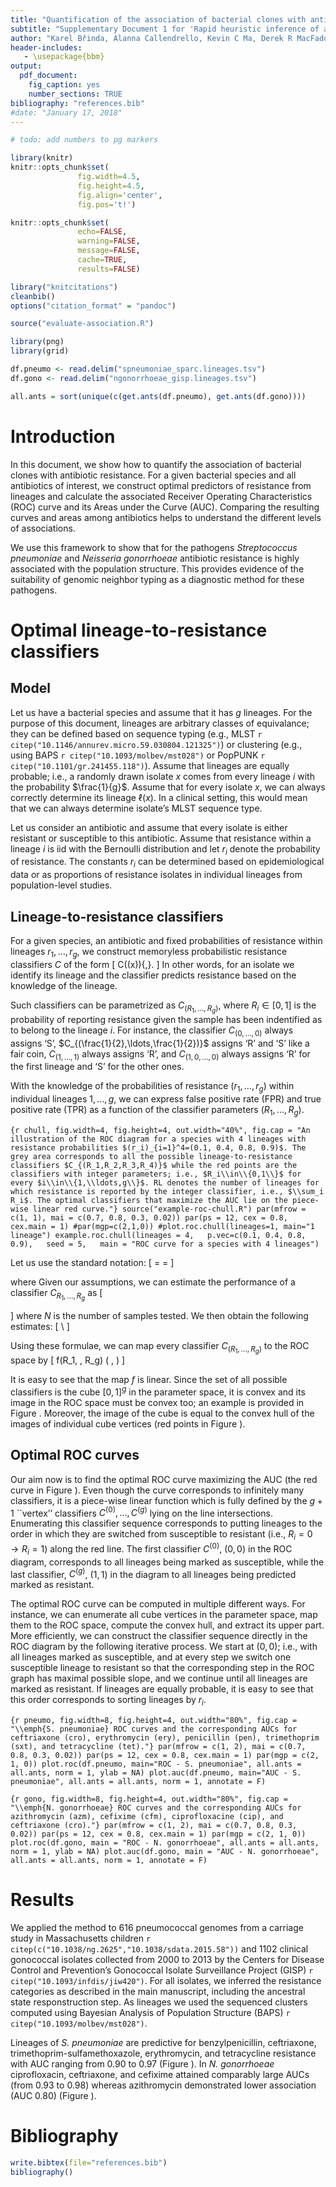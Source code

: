 ```yaml
---
title: "Quantification of the association of bacterial clones with antibiotic resistance"
subtitle: "Supplementary Document 1 for 'Rapid heuristic inference of antibiotic resistance by genomic neighbor typing'"
author: "Karel Břinda, Alanna Callendrello, Kevin C Ma, Derek R MacFadden, Themoula Charalampous, Robyn S Lee, Lauren Cowley, Crista B Wadsworth, Yonatan H Grad, Gregory Kucherov, Justin O’Grady, Michael Baym, and William P Hanage"
header-includes:
   - \usepackage{bbm}
output:
  pdf_document:
    fig_caption: yes
    number_sections: TRUE
bibliography: "references.bib"
#date: "January 17, 2018"
---
```


```r
# todo: add numbers to pg markers

library(knitr)
knitr::opts_chunk$set(
               fig.width=4.5,
               fig.height=4.5,
               fig.align='center',
               fig.pos='t!')

knitr::opts_chunk$set(
               echo=FALSE,
               warning=FALSE,
               message=FALSE,
               cache=TRUE,
               results=FALSE)
```

```r
library("knitcitations")
cleanbib()
options("citation_format" = "pandoc")
```

```r
source("evaluate-association.R")

library(png)
library(grid)

df.pneumo <- read.delim("spneumoniae_sparc.lineages.tsv")
df.gono <- read.delim("ngonorrhoeae_gisp.lineages.tsv")

all.ants = sort(unique(c(get.ants(df.pneumo), get.ants(df.gono))))
```


# Introduction

In this document, we show how to quantify the association of bacterial clones
with antibiotic resistance. For a given
bacterial species and all antibiotics of interest,
we construct optimal predictors of resistance from lineages and
calculate the associated Receiver Operating Characteristics (ROC)
curve and its Areas under the Curve (AUC).
Comparing the resulting curves and areas among antibiotics helps
to understand the different levels of associations.

We use this framework to show that for the pathogens *Streptococcus pneumoniae* and
*Neisseria gonorrhoeae* antibiotic resistance is highly associated with the population
structure. This provides evidence of the suitability of genomic neighbor
typing as a diagnostic method for these pathogens.


# Optimal lineage-to-resistance classifiers

## Model

Let us have a bacterial species and assume that it has $g$ lineages.
For the purpose of this document, lineages are arbitrary classes of equivalance;
they can be defined based on sequence typing
(e.g., MLST `r citep("10.1146/annurev.micro.59.030804.121325")`)
or clustering (e.g., using BAPS `r citep("10.1093/molbev/mst028")` or PopPUNK `r citep("10.1101/gr.241455.118")`).
Assume that lineages are equally probable; i.e., a randomly drawn isolate $x$
comes from every lineage $i$ with the probability $\frac{1}{g}$.
Assume that for every isolate $x$, we can always correctly determine its lineage $\ell(x)$.
In a clinical setting, this would mean that we can always
determine isolate's MLST sequence type.

Let us consider an antibiotic and assume that every isolate is
either resistant or susceptible to this antibiotic.
Assume that resistance within a lineage $i$ is
iid with the Bernoulli distribution and let $r_i$
denote the probability of resistance. The constants $r_i$
can be determined based on epidemiological data or as proportions
of resistance isolates in individual lineages from population-level
studies.

<!--
Assume that we have a large number of isolates ($N\gg g$) for which we want to
determine resistance.
-->

## Lineage-to-resistance classifiers

For a given species, an antibiotic and fixed probabilities of resistance within
lineages $r_1, \ldots, r_g$,
we construct memoryless probabilistic resistance classifiers $C$ of the form
\[
    C(\ell(x))\to\{\text{'S'},\text{'R'}\}.
\]
In other words, for an isolate we identify its lineage and
the classifier predicts resistance based on the knowledge
of the lineage.

Such classifiers can be parametrized as $C_{(R_1,\ldots,R_g)}$,
where $R_i\in[0, 1]$ is the probability of reporting resistance
given the sample has been indentified as to belong to the lineage $i$.
For instance, the classifier $C_{(0,\ldots,0)}$ always assigns 'S',
$C_{(\frac{1}{2},\ldots,\frac{1}{2})}$ assigns 'R' and 'S' like a fair coin,
$C_{(1,\ldots,1)}$ always assigns 'R', and
$C_{(1,0,\ldots,0)}$ always assigns 'R' for the first lineage and 'S' for the other ones.

With the knowledge of the probabilities of resistance ($r_1, \ldots, r_g$)
within individual lineages $1,\ldots,g$,
we can express false positive rate (FPR)
and true positive rate (TPR)
as a function of the classifier parameters ($R_1, \ldots, R_g$).

```{r chull, fig.width=4, fig.height=4, out.width="40%", fig.cap = "An illustration of the ROC diagram for a species with 4 lineages with resistance probabilities $(r_i)_{i=1}^4=(0.1, 0.4, 0.8, 0.9)$. The grey area corresponds to all the possible lineage-to-resistance classifiers $C_{(R_1,R_2,R_3,R_4)}$ while the red points are the classifiers with integer parameters; i.e., $R_i\\in\\{0,1\\}$ for every $i\\in\\{1,\\ldots,g\\}$. RL denotes the number of lineages for which resistance is reported by the integer classifier, i.e., $\\sum_i R_i$. The optimal classifiers that maximize the AUC lie on the piece-wise linear red curve."}
source("example-roc-chull.R")
par(mfrow = c(1, 1), mai = c(0.7, 0.8, 0.3, 0.02))
par(ps = 12, cex = 0.8, cex.main = 1)
#par(mgp=c(2,1,0))
#plot.roc.chull(lineages=1, main="1 lineage")
example.roc.chull(lineages = 4,
  p.vec=c(0.1, 0.4, 0.8, 0.9),
  seed = 5,
  main = "ROC curve for a species with 4 lineages")
```


Let us use the standard notation:
\[
  \mathrm{FPR} = \frac{\mathrm{FP}}{\mathrm{FP}+\mathrm{TN}}
  \qquad \text{and} \qquad
  \mathrm{TPR} = \frac{\mathrm{TP}}{\mathrm{TP}+\mathrm{FN}}
\]

where
\begin{align*}
  \mathrm{TP} &= \text{\#true positives; i.e., resistant isolates predicted as resistant} \\
  \mathrm{FP} &= \text{\#false positives; i.e., susceptible isolates predicted as resistant} \\
  \mathrm{FN} &= \text{\#false negatives; i.e., resistant isolates predicted as susceptible} \\
  \mathrm{TN} &= \text{\#true negatives; i.e., susceptible isolates predicted as susceptible}
\end{align*}
Given our assumptions, we can estimate the performance of a classifier $C_{R_1,\ldots,R_g}$ as
\[
\begin{array}{ll}
\mathrm{TP} \approx \frac{N}{g}\sum_{i=1}^g r_iR_i     \qquad &  \mathrm{FP} \approx \frac{N}{g}\sum_{i=1}^g (1-r_i)R_i\\
\mathrm{FN} \approx \frac{N}{g}\sum_{i=1}^g r_i(1-R_i) \qquad &  \mathrm{TN} \approx \frac{N}{g}\sum_{i=1}^g (1-r_i)(1-R_i)
\end{array}
\]
where $N$ is the number of samples tested. We then obtain the following estimates:
\[
\mathrm{FPR} \approx \frac{\sum_{i=1}^g (1-r_i)R_i}{\sum_{i=1}^g (1-r_i)}\\
\qquad \text{and} \qquad
\mathrm{TPR} \approx \frac{\sum_{i=1}^g r_iR_i}{\sum_{i=1}^g r_i}
\]

Using these formulae, we can map every classifier $C_{(R_1,\ldots,R_g)}$
to the ROC space by
\[
  f(R_1, \ldots, R_g) \to \left(
    \frac{\sum_{i=1}^g (1-r_i)R_i}{\sum_{i=1}^g (1-r_i)},
    \frac{\sum_{i=1}^g r_iR_i}{\sum_{i=1}^g r_i}
  \right)
\]

It is easy to see that the map $f$ is linear. Since the set of all possible classifiers is
the cube $[0,1]^g$ in the parameter space, it is convex and its
image in the ROC space must be convex too; an example is provided
in Figure \ref{fig:chull}. Moreover, the image of the cube is equal to the
convex hull of the images of individual cube vertices (red points in Figure \ref{fig:chull}).


## Optimal ROC curves

Our aim now is to find the optimal ROC curve maximizing the AUC (the red curve in Figure \ref{fig:chull}).
Even though the curve corresponds to infinitely
many classifiers, it is a piece-wise linear function which is fully defined
by the $g+1$ ``vertex'' classifiers $C^{(0)}, \ldots, C^{(g)}$ lying on the line intersections.
Enumerating this classifier sequence corresponds to
putting lineages to the order in which they are
switched from susceptible to resistant (i.e., $R_i=0\to R_i=1$) along the red line.
The first classifier $C^{(0)}$, $(0,0)$ in the ROC diagram, corresponds to all
lineages being marked as susceptible, while the last classifier, $C^{(g)}$, $(1,1)$
in the diagram to all lineages being predicted marked as resistant.

The optimal ROC curve can be computed in multiple different ways.
For instance, we can enumerate all cube vertices in the parameter space,
map them to the ROC space, compute the convex hull, and extract its upper part.
More efficiently, we can construct the classifier sequence directly in the ROC
diagram by the following iterative process.
We start at $(0,0)$; i.e., with all lineages marked as susceptible, and at every step
we switch one susceptible lineage to resistant so that
the corresponding step in the ROC graph has maximal possible slope, and
we continue until all lineages are marked as resistant.
If lineages are equally probable, it is easy to see that this order corresponds
to sorting lineages by $r_i$.


```{r pneumo, fig.width=8, fig.height=4, out.width="80%", fig.cap = "\\emph{S. pneumoniae} ROC curves and the corresponding AUCs for ceftriaxone (cro), erythromycin (ery), penicillin (pen), trimethoprim (sxt), and tetracycline (tet)."}
par(mfrow = c(1, 2), mai = c(0.7, 0.8, 0.3, 0.02))
par(ps = 12, cex = 0.8, cex.main = 1)
par(mgp = c(2, 1, 0))
plot.roc(df.pneumo, main="ROC - S. pneumoniae", all.ants = all.ants, norm = 1, ylab = NA)
plot.auc(df.pneumo, main="AUC - S. pneumoniae", all.ants = all.ants, norm = 1, annotate = F)
```


```{r gono, fig.width=8, fig.height=4, out.width="80%", fig.cap = "\\emph{N. gonorrhoeae} ROC curves and the corresponding AUCs for azithromycin (azm), cefixime (cfm), ciprofloxacine (cip), and ceftriaxone (cro)."}
par(mfrow = c(1, 2), mai = c(0.7, 0.8, 0.3, 0.02))
par(ps = 12, cex = 0.8, cex.main = 1)
par(mgp = c(2, 1, 0))
plot.roc(df.gono, main = "ROC - N. gonorrhoeae", all.ants = all.ants, norm = 1, ylab = NA)
plot.auc(df.gono, main = "AUC - N. gonorrhoeae", all.ants = all.ants, norm = 1, annotate = F)
```


# Results

We applied the method to 616 pneumococcal genomes from a carriage study
in Massachusetts children `r citep(c("10.1038/ng.2625","10.1038/sdata.2015.58"))`
and 1102 clinical gonococcal isolates collected from 2000 to 2013
by the Centers for Disease Control and
Prevention’s Gonococcal Isolate Surveillance Project (GISP) `r citep("10.1093/infdis/jiw420")`.
For all isolates, we inferred the resistance categories
as described in the main manuscript, including the
ancestral state responstruction step.
As lineages we used the sequenced clusters
computed using Bayesian Analysis of
Population Structure (BAPS) `r citep("10.1093/molbev/mst028")`.

Lineages of *S. pneumoniae* are predictive for benzylpenicillin,
ceftriaxone, trimethoprim-sulfamethoxazole, erythromycin,
and tetracycline resistance with AUC ranging from 0.90 to 0.97 (Figure \ref{fig:pneumo}). In *N. gonorrhoeae* ciprofloxacin, ceftriaxone, and cefixime attained comparably large AUCs (from 0.93 to 0.98) whereas azithromycin demonstrated lower association (AUC 0.80) (Figure \ref{fig:gono}).


# Bibliography

```r
write.bibtex(file="references.bib")
bibliography()
```
